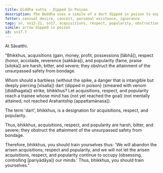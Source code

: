 ```yaml
---
title: Diddha sutta - Dipped In Poison
description: The Buddha uses a simile of a dart dipped in poison to explain how acquisitions, respect, and popularity are harsh, bitter, and severe, obstructing the attainment of the unsurpassed safety from bondage.
fetter: sensual desire, conceit, personal existence, ignorance
tags: sn, sn12-21, sn17, acquisitions, respect, popularity, obstruction, poison, arrow, harsh, bitter, severe
simile: arrow dipped in poison
id: sn17.7
---
```


At Sāvatthi.

"Bhikkhus, acquisitions (gain, money, profit, possessions [lābhā]), respect (honor, accolade, reverence [sakkāra]), and popularity (fame, praise [siloka]) are harsh, bitter, and severe; they obstruct the attainment of the unsurpassed safety from bondage.

Whom should a barbless (without the spike, a danger that is intangible but deeply piercing [visalla]) dart \{dipped in poison} (smeared with venom [diddhagata]) strike, bhikkhus? Let acquisitions, respect, and popularity reach a trainee whose mind has \{not yet reached the goal} (not mentally attained, not reached Arahantship [appattamānasa]).

The term 'dart', bhikkhus, is a designation for acquisitions, respect, and popularity.

Thus, bhikkhus, acquisitions, respect, and popularity are harsh, bitter, and severe; they obstruct the attainment of the unsurpassed safety from bondage.

Therefore, bhikkhus, you should train yourselves thus: 'We will abandon the arisen acquisitions, respect and popularity, and we will not let the arisen acquisitions, respect, and popularity continue to occupy (obsessing, controlling [pariyādāya]) our minds.' Thus, bhikkhus, you should train yourselves."